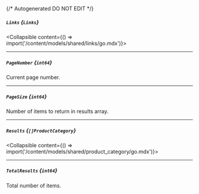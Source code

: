 {/* Autogenerated DO NOT EDIT  */}

##### `Links` *{`Links`}*
<Collapsible content={() => import('/content/models/shared/links/go.mdx')}>
</Collapsible>

---
##### `PageNumber` *{`int64`}*
Current page number.

---
##### `PageSize` *{`int64`}*
Number of items to return in results array.

---
##### `Results` *{`[]ProductCategory`}*
<Collapsible content={() => import('/content/models/shared/product_category/go.mdx')}>
</Collapsible>

---
##### `TotalResults` *{`int64`}*
Total number of items.

